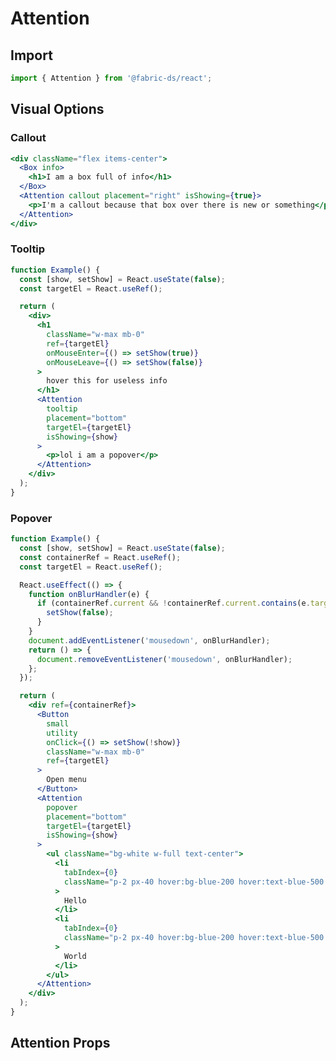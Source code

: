 
# Attention

## Import

```js
import { Attention } from '@fabric-ds/react';
```

## Visual Options

### Callout

```jsx example
<div className="flex items-center">
  <Box info>
    <h1>I am a box full of info</h1>
  </Box>
  <Attention callout placement="right" isShowing={true}>
    <p>I'm a callout because that box over there is new or something</p>
  </Attention>
</div>
```

### Tooltip

```jsx example
function Example() {
  const [show, setShow] = React.useState(false);
  const targetEl = React.useRef();

  return (
    <div>
      <h1
        className="w-max mb-0"
        ref={targetEl}
        onMouseEnter={() => setShow(true)}
        onMouseLeave={() => setShow(false)}
      >
        hover this for useless info
      </h1>
      <Attention
        tooltip
        placement="bottom"
        targetEl={targetEl}
        isShowing={show}
      >
        <p>lol i am a popover</p>
      </Attention>
    </div>
  );
}
```

### Popover

```jsx example
function Example() {
  const [show, setShow] = React.useState(false);
  const containerRef = React.useRef();
  const targetEl = React.useRef();

  React.useEffect(() => {
    function onBlurHandler(e) {
      if (containerRef.current && !containerRef.current.contains(e.target)) {
        setShow(false);
      }
    }
    document.addEventListener('mousedown', onBlurHandler);
    return () => {
      document.removeEventListener('mousedown', onBlurHandler);
    };
  });

  return (
    <div ref={containerRef}>
      <Button
        small
        utility
        onClick={() => setShow(!show)}
        className="w-max mb-0"
        ref={targetEl}
      >
        Open menu
      </Button>
      <Attention
        popover
        placement="bottom"
        targetEl={targetEl}
        isShowing={show}
      >
        <ul className="bg-white w-full text-center">
          <li
            tabIndex={0}
            className="p-2 px-40 hover:bg-blue-200 hover:text-blue-500 cursor-pointer"
          >
            Hello
          </li>
          <li
            tabIndex={0}
            className="p-2 px-40 hover:bg-blue-200 hover:text-blue-500 cursor-pointer"
          >
            World
          </li>
        </ul>
      </Attention>
    </div>
  );
}
```

## Attention Props

```props packages/attention/src/component.tsx

```
